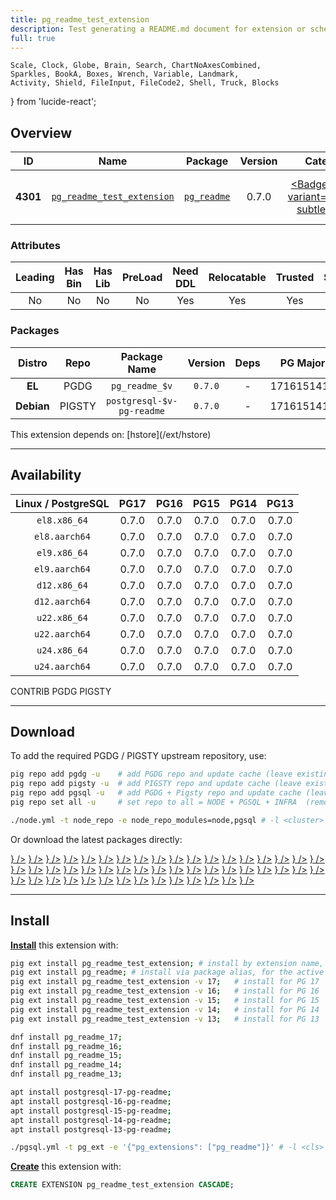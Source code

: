 ```yaml
---
title: pg_readme_test_extension
description: Test generating a README.md document for extension or schema
full: true
---
```


    Scale, Clock, Globe, Brain, Search, ChartNoAxesCombined,
    Sparkles, BookA, Boxes, Wrench, Variable, Landmark,
    Activity, Shield, FileInput, FileCode2, Shell, Truck, Blocks
} from 'lucide-react';

## Overview

| <TooltipIconButton tooltip="Extension unique identifier" side="top">ID</TooltipIconButton> | <TooltipIconButton tooltip="Extension name" side="top">Name</TooltipIconButton> | <TooltipIconButton tooltip="Package name for installation" side="top">Package</TooltipIconButton> | <TooltipIconButton tooltip="Latest available extension version" side="top">Version</TooltipIconButton> | <TooltipIconButton tooltip="Extension category" side="top">Category</TooltipIconButton> | <TooltipIconButton tooltip="Open source license" side="top">License</TooltipIconButton> | <TooltipIconButton tooltip="Programming language" side="top">Lang</TooltipIconButton> |
|:--------:|:--------:|:----------:|:--------------:|:---------------------------------------:|:------------------------------------------------------:|:----:|
| **4301** | [`pg_readme_test_extension`](https://github.com/bigsmoke/pg_readme) | [`pg_readme`](/ext/pg_readme) | 0.7.0 | <a href="/ext/util" className="no-underline"><Badge icon={<Wrench />} variant="amber-subtle">UTIL</Badge></a> | <a href="/ext/list/license#postgresql" className="no-underline"><Badge icon={<Scale />} variant="blue-subtle">PostgreSQL</Badge></a> | <a href="/ext/list/lang#c"><Badge icon={<FileCode2 />} variant="blue-subtle">C</Badge></a> |

### Attributes

| <TooltipIconButton tooltip="The Primary Leading extension in the Package" side="top">Leading</TooltipIconButton> | <TooltipIconButton tooltip="Contains binary utils" side="top">Has Bin</TooltipIconButton> | <TooltipIconButton tooltip="Contains .so shared library files" side="top">Has Lib</TooltipIconButton> | <TooltipIconButton tooltip="Requires preloading via shared_preload_libraries" side="top">PreLoad</TooltipIconButton> | <TooltipIconButton tooltip="Requires CREATE EXTENSION DDL command" side="top">Need DDL</TooltipIconButton> | <TooltipIconButton tooltip="Can be installed in any schema" side="top">Relocatable</TooltipIconButton> | <TooltipIconButton tooltip="Can be created by non-superuser" side="top">Trusted</TooltipIconButton> | <TooltipIconButton tooltip="Schemas used by this extension" side="top">Schemas</TooltipIconButton> |
|:-------:|:-------:|:-------:|:-------:|:--------:|:-----------:|:-------:|:-------:|
| No | No | No | No | Yes | Yes | Yes | - |

### Packages

| <TooltipIconButton tooltip="Linux distribution family, EL or Debian" side="top">Distro</TooltipIconButton> | <TooltipIconButton tooltip="Package repository" side="top">Repo</TooltipIconButton> | <TooltipIconButton tooltip="The RPM/DEB Package Name Pattern (replace $v with real pg major)" side="top">Package Name</TooltipIconButton> | <TooltipIconButton tooltip="Latest package version" side="top">Version</TooltipIconButton> | <TooltipIconButton tooltip="RPM/DEB Package dependencies" side="top">Deps</TooltipIconButton> | <TooltipIconButton tooltip="Available in these PostgreSQL Major Versions" side="top">PG Major</TooltipIconButton> |
|:----------:|:--------:|:------------------------:|:-----------:|:------------:|:------------------:|
|   **EL**   | <Badge variant="blue-subtle"><span className="font-bold">PGDG</span></Badge> | `pg_readme_$v` | `0.7.0` | - | <Badge variant="green-subtle">17</Badge><Badge variant="green-subtle">16</Badge><Badge variant="green-subtle">15</Badge><Badge variant="green-subtle">14</Badge><Badge variant="green-subtle">13</Badge> |
| **Debian** | <Badge variant="amber-subtle"><span className="font-bold">PIGSTY</span></Badge> | `postgresql-$v-pg-readme` | `0.7.0` | - | <Badge variant="green-subtle">17</Badge><Badge variant="green-subtle">16</Badge><Badge variant="green-subtle">15</Badge><Badge variant="green-subtle">14</Badge><Badge variant="green-subtle">13</Badge> |


<Callout title="Dependencies" type="warn">
    This extension depends on: [hstore](/ext/hstore)
</Callout>


------

## Availability

| <TooltipIconButton tooltip="Linux Distro Arch / PostgreSQL Major Version" side="top">Linux / PostgreSQL </TooltipIconButton> | **PG17** | **PG16** | **PG15** | **PG14** | **PG13** |
|:-----:|:-----:|:-----:|:-----:|:-----:|:-----:|
| `el8.x86_64` | <Badge variant="blue-subtle">0.7.0</Badge> | <Badge variant="blue-subtle">0.7.0</Badge> | <Badge variant="blue-subtle">0.7.0</Badge> | <Badge variant="blue-subtle">0.7.0</Badge> | <Badge variant="blue-subtle">0.7.0</Badge> |
| `el8.aarch64` | <Badge variant="blue-subtle">0.7.0</Badge> | <Badge variant="blue-subtle">0.7.0</Badge> | <Badge variant="blue-subtle">0.7.0</Badge> | <Badge variant="blue-subtle">0.7.0</Badge> | <Badge variant="blue-subtle">0.7.0</Badge> |
| `el9.x86_64` | <Badge variant="blue-subtle">0.7.0</Badge> | <Badge variant="blue-subtle">0.7.0</Badge> | <Badge variant="blue-subtle">0.7.0</Badge> | <Badge variant="blue-subtle">0.7.0</Badge> | <Badge variant="blue-subtle">0.7.0</Badge> |
| `el9.aarch64` | <Badge variant="blue-subtle">0.7.0</Badge> | <Badge variant="blue-subtle">0.7.0</Badge> | <Badge variant="blue-subtle">0.7.0</Badge> | <Badge variant="blue-subtle">0.7.0</Badge> | <Badge variant="blue-subtle">0.7.0</Badge> |
| `d12.x86_64` | <Badge variant="amber-subtle">0.7.0</Badge> | <Badge variant="amber-subtle">0.7.0</Badge> | <Badge variant="amber-subtle">0.7.0</Badge> | <Badge variant="amber-subtle">0.7.0</Badge> | <Badge variant="amber-subtle">0.7.0</Badge> |
| `d12.aarch64` | <Badge variant="amber-subtle">0.7.0</Badge> | <Badge variant="amber-subtle">0.7.0</Badge> | <Badge variant="amber-subtle">0.7.0</Badge> | <Badge variant="amber-subtle">0.7.0</Badge> | <Badge variant="amber-subtle">0.7.0</Badge> |
| `u22.x86_64` | <Badge variant="amber-subtle">0.7.0</Badge> | <Badge variant="amber-subtle">0.7.0</Badge> | <Badge variant="amber-subtle">0.7.0</Badge> | <Badge variant="amber-subtle">0.7.0</Badge> | <Badge variant="amber-subtle">0.7.0</Badge> |
| `u22.aarch64` | <Badge variant="amber-subtle">0.7.0</Badge> | <Badge variant="amber-subtle">0.7.0</Badge> | <Badge variant="amber-subtle">0.7.0</Badge> | <Badge variant="amber-subtle">0.7.0</Badge> | <Badge variant="amber-subtle">0.7.0</Badge> |
| `u24.x86_64` | <Badge variant="amber-subtle">0.7.0</Badge> | <Badge variant="amber-subtle">0.7.0</Badge> | <Badge variant="amber-subtle">0.7.0</Badge> | <Badge variant="amber-subtle">0.7.0</Badge> | <Badge variant="amber-subtle">0.7.0</Badge> |
| `u24.aarch64` | <Badge variant="amber-subtle">0.7.0</Badge> | <Badge variant="amber-subtle">0.7.0</Badge> | <Badge variant="amber-subtle">0.7.0</Badge> | <Badge variant="amber-subtle">0.7.0</Badge> | <Badge variant="amber-subtle">0.7.0</Badge> |

<Badge variant="green-subtle"><span className="font-black">CONTRIB</span></Badge> <Badge variant="blue-subtle"><span className="font-black">PGDG</span></Badge> <Badge variant="amber-subtle"><span className="font-black">PIGSTY</span></Badge>

------

## Download

To add the required PGDG / PIGSTY upstream repository, use:

```bash tab="pig"
pig repo add pgdg -u    # add PGDG repo and update cache (leave existing repos)
pig repo add pigsty -u  # add PIGSTY repo and update cache (leave existing repos)
pig repo add pgsql -u   # add PGDG + Pigsty repo and update cache (leave existing repos)
pig repo set all -u     # set repo to all = NODE + PGSQL + INFRA  (remove existing repos)
```
```bash tab="pigsty"
./node.yml -t node_repo -e node_repo_modules=node,pgsql # -l <cluster>
```

Or download the latest packages directly:

<Files>
    <Folder name="el8.x86_64">
        <a href="https://download.postgresql.org/pub/repos/yum/17/redhat/rhel-8-x86_64/pg_readme_17-0.7.0-1PGDG.rhel8.noarch.rpm"><File name="pg_readme_17-0.7.0-1PGDG.rhel8.noarch.rpm" icon={<Package className="text-emerald-500" />} /></a>
        <a href="https://download.postgresql.org/pub/repos/yum/16/redhat/rhel-8-x86_64/pg_readme_16-0.7.0-1PGDG.rhel8.noarch.rpm"><File name="pg_readme_16-0.7.0-1PGDG.rhel8.noarch.rpm" icon={<Package className="text-emerald-500" />} /></a>
        <a href="https://download.postgresql.org/pub/repos/yum/15/redhat/rhel-8-x86_64/pg_readme_15-0.7.0-1PGDG.rhel8.noarch.rpm"><File name="pg_readme_15-0.7.0-1PGDG.rhel8.noarch.rpm" icon={<Package className="text-emerald-500" />} /></a>
        <a href="https://download.postgresql.org/pub/repos/yum/14/redhat/rhel-8-x86_64/pg_readme_14-0.7.0-1PGDG.rhel8.noarch.rpm"><File name="pg_readme_14-0.7.0-1PGDG.rhel8.noarch.rpm" icon={<Package className="text-emerald-500" />} /></a>
        <a href="https://download.postgresql.org/pub/repos/yum/13/redhat/rhel-8-x86_64/pg_readme_13-0.7.0-1PGDG.rhel8.noarch.rpm"><File name="pg_readme_13-0.7.0-1PGDG.rhel8.noarch.rpm" icon={<Package className="text-emerald-500" />} /></a>
    </Folder>
    <Folder name="el8.aarch64">
        <a href="https://download.postgresql.org/pub/repos/yum/17/redhat/rhel-8-aarch64/pg_readme_17-0.7.0-1PGDG.rhel8.noarch.rpm"><File name="pg_readme_17-0.7.0-1PGDG.rhel8.noarch.rpm" icon={<Package className="text-orange-500" />} /></a>
        <a href="https://download.postgresql.org/pub/repos/yum/16/redhat/rhel-8-aarch64/pg_readme_16-0.7.0-1PGDG.rhel8.noarch.rpm"><File name="pg_readme_16-0.7.0-1PGDG.rhel8.noarch.rpm" icon={<Package className="text-orange-500" />} /></a>
        <a href="https://download.postgresql.org/pub/repos/yum/15/redhat/rhel-8-aarch64/pg_readme_15-0.7.0-1PGDG.rhel8.noarch.rpm"><File name="pg_readme_15-0.7.0-1PGDG.rhel8.noarch.rpm" icon={<Package className="text-orange-500" />} /></a>
        <a href="https://download.postgresql.org/pub/repos/yum/14/redhat/rhel-8-aarch64/pg_readme_14-0.7.0-1PGDG.rhel8.noarch.rpm"><File name="pg_readme_14-0.7.0-1PGDG.rhel8.noarch.rpm" icon={<Package className="text-orange-500" />} /></a>
        <a href="https://download.postgresql.org/pub/repos/yum/13/redhat/rhel-8-aarch64/pg_readme_13-0.7.0-1PGDG.rhel8.noarch.rpm"><File name="pg_readme_13-0.7.0-1PGDG.rhel8.noarch.rpm" icon={<Package className="text-orange-500" />} /></a>
    </Folder>
    <Folder name="el9.x86_64">
        <a href="https://download.postgresql.org/pub/repos/yum/17/redhat/rhel-9-x86_64/pg_readme_17-0.7.0-1PGDG.rhel9.noarch.rpm"><File name="pg_readme_17-0.7.0-1PGDG.rhel9.noarch.rpm" icon={<Package className="text-emerald-500" />} /></a>
        <a href="https://download.postgresql.org/pub/repos/yum/16/redhat/rhel-9-x86_64/pg_readme_16-0.7.0-1PGDG.rhel9.noarch.rpm"><File name="pg_readme_16-0.7.0-1PGDG.rhel9.noarch.rpm" icon={<Package className="text-emerald-500" />} /></a>
        <a href="https://download.postgresql.org/pub/repos/yum/15/redhat/rhel-9-x86_64/pg_readme_15-0.7.0-1PGDG.rhel9.noarch.rpm"><File name="pg_readme_15-0.7.0-1PGDG.rhel9.noarch.rpm" icon={<Package className="text-emerald-500" />} /></a>
        <a href="https://download.postgresql.org/pub/repos/yum/14/redhat/rhel-9-x86_64/pg_readme_14-0.7.0-1PGDG.rhel9.noarch.rpm"><File name="pg_readme_14-0.7.0-1PGDG.rhel9.noarch.rpm" icon={<Package className="text-emerald-500" />} /></a>
        <a href="https://download.postgresql.org/pub/repos/yum/13/redhat/rhel-9-x86_64/pg_readme_13-0.7.0-1PGDG.rhel9.noarch.rpm"><File name="pg_readme_13-0.7.0-1PGDG.rhel9.noarch.rpm" icon={<Package className="text-emerald-500" />} /></a>
    </Folder>
    <Folder name="el9.aarch64">
        <a href="https://download.postgresql.org/pub/repos/yum/17/redhat/rhel-9-aarch64/pg_readme_17-0.7.0-1PGDG.rhel9.noarch.rpm"><File name="pg_readme_17-0.7.0-1PGDG.rhel9.noarch.rpm" icon={<Package className="text-orange-500" />} /></a>
        <a href="https://download.postgresql.org/pub/repos/yum/16/redhat/rhel-9-aarch64/pg_readme_16-0.7.0-1PGDG.rhel9.noarch.rpm"><File name="pg_readme_16-0.7.0-1PGDG.rhel9.noarch.rpm" icon={<Package className="text-orange-500" />} /></a>
        <a href="https://download.postgresql.org/pub/repos/yum/15/redhat/rhel-9-aarch64/pg_readme_15-0.7.0-1PGDG.rhel9.noarch.rpm"><File name="pg_readme_15-0.7.0-1PGDG.rhel9.noarch.rpm" icon={<Package className="text-orange-500" />} /></a>
        <a href="https://download.postgresql.org/pub/repos/yum/14/redhat/rhel-9-aarch64/pg_readme_14-0.7.0-1PGDG.rhel9.noarch.rpm"><File name="pg_readme_14-0.7.0-1PGDG.rhel9.noarch.rpm" icon={<Package className="text-orange-500" />} /></a>
        <a href="https://download.postgresql.org/pub/repos/yum/13/redhat/rhel-9-aarch64/pg_readme_13-0.7.0-1PGDG.rhel9.noarch.rpm"><File name="pg_readme_13-0.7.0-1PGDG.rhel9.noarch.rpm" icon={<Package className="text-orange-500" />} /></a>
    </Folder>
    <Folder name="d12.x86_64">
        <a href="https://repo.pigsty.io/apt/pgsql/bookworm/pool/main/p/pg-readme/postgresql-17-pg-readme_0.7.0-1PIGSTY~bookworm_amd64.deb"><File name="postgresql-17-pg-readme_0.7.0-1PIGSTY~bookworm_amd64.deb" icon={<Box className="text-emerald-500" />} /></a>
        <a href="https://repo.pigsty.io/apt/pgsql/bookworm/pool/main/p/pg-readme/postgresql-16-pg-readme_0.7.0-1PIGSTY~bookworm_amd64.deb"><File name="postgresql-16-pg-readme_0.7.0-1PIGSTY~bookworm_amd64.deb" icon={<Box className="text-emerald-500" />} /></a>
        <a href="https://repo.pigsty.io/apt/pgsql/bookworm/pool/main/p/pg-readme/postgresql-15-pg-readme_0.7.0-1PIGSTY~bookworm_amd64.deb"><File name="postgresql-15-pg-readme_0.7.0-1PIGSTY~bookworm_amd64.deb" icon={<Box className="text-emerald-500" />} /></a>
        <a href="https://repo.pigsty.io/apt/pgsql/bookworm/pool/main/p/pg-readme/postgresql-14-pg-readme_0.7.0-1PIGSTY~bookworm_amd64.deb"><File name="postgresql-14-pg-readme_0.7.0-1PIGSTY~bookworm_amd64.deb" icon={<Box className="text-emerald-500" />} /></a>
        <a href="https://repo.pigsty.io/apt/pgsql/bookworm/pool/main/p/pg-readme/postgresql-13-pg-readme_0.7.0-1PIGSTY~bookworm_amd64.deb"><File name="postgresql-13-pg-readme_0.7.0-1PIGSTY~bookworm_amd64.deb" icon={<Box className="text-emerald-500" />} /></a>
    </Folder>
    <Folder name="d12.aarch64">
        <a href="https://repo.pigsty.io/apt/pgsql/bookworm/pool/main/p/pg-readme/postgresql-17-pg-readme_0.7.0-1PIGSTY~bookworm_arm64.deb"><File name="postgresql-17-pg-readme_0.7.0-1PIGSTY~bookworm_arm64.deb" icon={<Box className="text-orange-500" />} /></a>
        <a href="https://repo.pigsty.io/apt/pgsql/bookworm/pool/main/p/pg-readme/postgresql-16-pg-readme_0.7.0-1PIGSTY~bookworm_arm64.deb"><File name="postgresql-16-pg-readme_0.7.0-1PIGSTY~bookworm_arm64.deb" icon={<Box className="text-orange-500" />} /></a>
        <a href="https://repo.pigsty.io/apt/pgsql/bookworm/pool/main/p/pg-readme/postgresql-15-pg-readme_0.7.0-1PIGSTY~bookworm_arm64.deb"><File name="postgresql-15-pg-readme_0.7.0-1PIGSTY~bookworm_arm64.deb" icon={<Box className="text-orange-500" />} /></a>
        <a href="https://repo.pigsty.io/apt/pgsql/bookworm/pool/main/p/pg-readme/postgresql-14-pg-readme_0.7.0-1PIGSTY~bookworm_arm64.deb"><File name="postgresql-14-pg-readme_0.7.0-1PIGSTY~bookworm_arm64.deb" icon={<Box className="text-orange-500" />} /></a>
        <a href="https://repo.pigsty.io/apt/pgsql/bookworm/pool/main/p/pg-readme/postgresql-13-pg-readme_0.7.0-1PIGSTY~bookworm_arm64.deb"><File name="postgresql-13-pg-readme_0.7.0-1PIGSTY~bookworm_arm64.deb" icon={<Box className="text-orange-500" />} /></a>
    </Folder>
    <Folder name="u22.x86_64">
        <a href="https://repo.pigsty.io/apt/pgsql/jammy/pool/main/p/pg-readme/postgresql-17-pg-readme_0.7.0-1PIGSTY~jammy_amd64.deb"><File name="postgresql-17-pg-readme_0.7.0-1PIGSTY~jammy_amd64.deb" icon={<Box className="text-emerald-500" />} /></a>
        <a href="https://repo.pigsty.io/apt/pgsql/jammy/pool/main/p/pg-readme/postgresql-16-pg-readme_0.7.0-1PIGSTY~jammy_amd64.deb"><File name="postgresql-16-pg-readme_0.7.0-1PIGSTY~jammy_amd64.deb" icon={<Box className="text-emerald-500" />} /></a>
        <a href="https://repo.pigsty.io/apt/pgsql/jammy/pool/main/p/pg-readme/postgresql-15-pg-readme_0.7.0-1PIGSTY~jammy_amd64.deb"><File name="postgresql-15-pg-readme_0.7.0-1PIGSTY~jammy_amd64.deb" icon={<Box className="text-emerald-500" />} /></a>
        <a href="https://repo.pigsty.io/apt/pgsql/jammy/pool/main/p/pg-readme/postgresql-14-pg-readme_0.7.0-1PIGSTY~jammy_amd64.deb"><File name="postgresql-14-pg-readme_0.7.0-1PIGSTY~jammy_amd64.deb" icon={<Box className="text-emerald-500" />} /></a>
        <a href="https://repo.pigsty.io/apt/pgsql/jammy/pool/main/p/pg-readme/postgresql-13-pg-readme_0.7.0-1PIGSTY~jammy_amd64.deb"><File name="postgresql-13-pg-readme_0.7.0-1PIGSTY~jammy_amd64.deb" icon={<Box className="text-emerald-500" />} /></a>
    </Folder>
    <Folder name="u22.aarch64">
        <a href="https://repo.pigsty.io/apt/pgsql/jammy/pool/main/p/pg-readme/postgresql-17-pg-readme_0.7.0-1PIGSTY~jammy_arm64.deb"><File name="postgresql-17-pg-readme_0.7.0-1PIGSTY~jammy_arm64.deb" icon={<Box className="text-orange-500" />} /></a>
        <a href="https://repo.pigsty.io/apt/pgsql/jammy/pool/main/p/pg-readme/postgresql-16-pg-readme_0.7.0-1PIGSTY~jammy_arm64.deb"><File name="postgresql-16-pg-readme_0.7.0-1PIGSTY~jammy_arm64.deb" icon={<Box className="text-orange-500" />} /></a>
        <a href="https://repo.pigsty.io/apt/pgsql/jammy/pool/main/p/pg-readme/postgresql-15-pg-readme_0.7.0-1PIGSTY~jammy_arm64.deb"><File name="postgresql-15-pg-readme_0.7.0-1PIGSTY~jammy_arm64.deb" icon={<Box className="text-orange-500" />} /></a>
        <a href="https://repo.pigsty.io/apt/pgsql/jammy/pool/main/p/pg-readme/postgresql-14-pg-readme_0.7.0-1PIGSTY~jammy_arm64.deb"><File name="postgresql-14-pg-readme_0.7.0-1PIGSTY~jammy_arm64.deb" icon={<Box className="text-orange-500" />} /></a>
        <a href="https://repo.pigsty.io/apt/pgsql/jammy/pool/main/p/pg-readme/postgresql-13-pg-readme_0.7.0-1PIGSTY~jammy_arm64.deb"><File name="postgresql-13-pg-readme_0.7.0-1PIGSTY~jammy_arm64.deb" icon={<Box className="text-orange-500" />} /></a>
    </Folder>
    <Folder name="u24.x86_64">
        <a href="https://repo.pigsty.io/apt/pgsql/noble/pool/main/p/pg-readme/postgresql-17-pg-readme_0.7.0-1PIGSTY~noble_amd64.deb"><File name="postgresql-17-pg-readme_0.7.0-1PIGSTY~noble_amd64.deb" icon={<Box className="text-emerald-500" />} /></a>
        <a href="https://repo.pigsty.io/apt/pgsql/noble/pool/main/p/pg-readme/postgresql-16-pg-readme_0.7.0-1PIGSTY~noble_amd64.deb"><File name="postgresql-16-pg-readme_0.7.0-1PIGSTY~noble_amd64.deb" icon={<Box className="text-emerald-500" />} /></a>
        <a href="https://repo.pigsty.io/apt/pgsql/noble/pool/main/p/pg-readme/postgresql-15-pg-readme_0.7.0-1PIGSTY~noble_amd64.deb"><File name="postgresql-15-pg-readme_0.7.0-1PIGSTY~noble_amd64.deb" icon={<Box className="text-emerald-500" />} /></a>
        <a href="https://repo.pigsty.io/apt/pgsql/noble/pool/main/p/pg-readme/postgresql-14-pg-readme_0.7.0-1PIGSTY~noble_amd64.deb"><File name="postgresql-14-pg-readme_0.7.0-1PIGSTY~noble_amd64.deb" icon={<Box className="text-emerald-500" />} /></a>
        <a href="https://repo.pigsty.io/apt/pgsql/noble/pool/main/p/pg-readme/postgresql-13-pg-readme_0.7.0-1PIGSTY~noble_amd64.deb"><File name="postgresql-13-pg-readme_0.7.0-1PIGSTY~noble_amd64.deb" icon={<Box className="text-emerald-500" />} /></a>
    </Folder>
    <Folder name="u24.aarch64">
        <a href="https://repo.pigsty.io/apt/pgsql/noble/pool/main/p/pg-readme/postgresql-17-pg-readme_0.7.0-1PIGSTY~noble_arm64.deb"><File name="postgresql-17-pg-readme_0.7.0-1PIGSTY~noble_arm64.deb" icon={<Box className="text-orange-500" />} /></a>
        <a href="https://repo.pigsty.io/apt/pgsql/noble/pool/main/p/pg-readme/postgresql-16-pg-readme_0.7.0-1PIGSTY~noble_arm64.deb"><File name="postgresql-16-pg-readme_0.7.0-1PIGSTY~noble_arm64.deb" icon={<Box className="text-orange-500" />} /></a>
        <a href="https://repo.pigsty.io/apt/pgsql/noble/pool/main/p/pg-readme/postgresql-15-pg-readme_0.7.0-1PIGSTY~noble_arm64.deb"><File name="postgresql-15-pg-readme_0.7.0-1PIGSTY~noble_arm64.deb" icon={<Box className="text-orange-500" />} /></a>
        <a href="https://repo.pigsty.io/apt/pgsql/noble/pool/main/p/pg-readme/postgresql-14-pg-readme_0.7.0-1PIGSTY~noble_arm64.deb"><File name="postgresql-14-pg-readme_0.7.0-1PIGSTY~noble_arm64.deb" icon={<Box className="text-orange-500" />} /></a>
        <a href="https://repo.pigsty.io/apt/pgsql/noble/pool/main/p/pg-readme/postgresql-13-pg-readme_0.7.0-1PIGSTY~noble_arm64.deb"><File name="postgresql-13-pg-readme_0.7.0-1PIGSTY~noble_arm64.deb" icon={<Box className="text-orange-500" />} /></a>
    </Folder>
</Files>

------

## Install

[**Install**](/docs/pgsql/extension/install) this extension with:

```bash tab="pig"
pig ext install pg_readme_test_extension; # install by extension name, for the current active PG version
pig ext install pg_readme; # install via package alias, for the active PG version
pig ext install pg_readme_test_extension -v 17;   # install for PG 17
pig ext install pg_readme_test_extension -v 16;   # install for PG 16
pig ext install pg_readme_test_extension -v 15;   # install for PG 15
pig ext install pg_readme_test_extension -v 14;   # install for PG 14
pig ext install pg_readme_test_extension -v 13;   # install for PG 13
```
```bash tab="yum" 
dnf install pg_readme_17;
dnf install pg_readme_16;
dnf install pg_readme_15;
dnf install pg_readme_14;
dnf install pg_readme_13;
```
```bash tab="apt" 
apt install postgresql-17-pg-readme;
apt install postgresql-16-pg-readme;
apt install postgresql-15-pg-readme;
apt install postgresql-14-pg-readme;
apt install postgresql-13-pg-readme;
```
```bash tab="ansible"
./pgsql.yml -t pg_ext -e '{"pg_extensions": ["pg_readme"]}' # -l <cls>
```

[**Create**](/docs/pgsql/extension/create) this extension with:

```sql
CREATE EXTENSION pg_readme_test_extension CASCADE;
```


